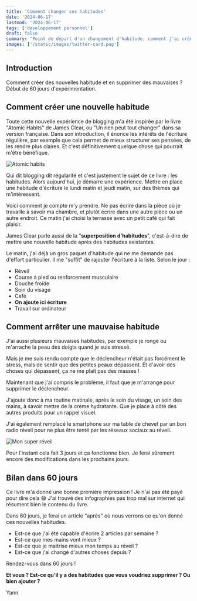 ```yaml
---
title: 'Comment changer ses habitudes'
date: '2024-06-17'
lastmod: '2024-06-17'
tags: ['developpement personnel']
draft: false
summary: "Point de départ d'un changement d'habitude, comment j'ai créé de nouvelles habitudes et supprimé d'anciennes."
images: ['/static/images/twitter-card.png']
---
```


## Introduction

Comment créer des nouvelles habitude et en supprimer des mauvaises ? Début de 60 jours d'expérimentation.

<TOCInline toc={props.toc} exclude="Introduction" />

## Comment créer une nouvelle habitude

Toute cette nouvelle expérience de blogging m'a été inspirée par le livre "Atomic Habits" de James Clear, ou "Un rien peut tout changer" dans sa version française. Dans son introduction, il énonce les intérêts de l'écriture régulière, par exemple que cela permet de mieux structurer ses pensées, de les rendre plus claires. Et c'est définitivement quelque chose qui pourrait m'être bénéfique.

![Atomic habits](/static/images/habitudes/un-rien-peut-tout-changer.png)

Qui dit blogging dit régularité et c'est justement le sujet de ce livre : les habitudes. Alors aujourd'hui, je démarre une expérience.
Mettre en place une habitude d'écriture le lundi matin et jeudi matin, sur des thèmes qui m'intéressent.

Voici comment je compte m'y prendre.
Ne pas écrire dans la pièce où je travaille à savoir ma chambre, et plutôt écrire dans une autre pièce ou un autre endroit. Ce matin j'ai choisi la terrasse avec un petit café qui fait plaisir.

James Clear parle aussi de la "**superposition d'habitudes**", c'est-à-dire de mettre une nouvelle habitude après des habitudes existantes.

Le matin, j'ai déjà un gros paquet d'habitude qui ne me demande pas d'effort particulier. Il me "suffit" de rajouter l'écriture à la liste. Selon le jour :

- Réveil
- Course à pied ou renforcement musculaire
- Douche froide
- Soin du visage
- Café
- **On ajoute ici écriture**
- Travail sur ordinateur


## Comment arrêter une mauvaise habitude

J'ai aussi plusieurs mauvaises habitudes, par exemple je ronge ou m'arrache la peau des doigts quand je suis stressé.

Mais je me suis rendu compte que le déclencheur n'était pas forcément le stress, mais de sentir que des petites peaux dépassent.
Et d'avoir des choses qui dépassent, ça ne me plait pas des masses !

Maintenant que j'ai compris le problème, il faut que je m'arrange pour supprimer le déclencheur.

J'ajoute donc à ma routine matinale, après le soin du visage, un soin des mains, à savoir mettre de la crème hydratante. Que je place à côté des autres produits pour un rappel visuel.

J'ai également remplacé le smartphone sur ma table de chevet par un bon radio réveil pour ne plus être tenté par les réseaux sociaux au réveil.

![Mon super réveil](/static/images/habitudes/reveil.jpg)

Pour l'instant cela fait 3 jours et ça fonctionne bien. Je ferai sûrement encore des modifications dans les prochains jours.

## Bilan dans 60 jours

Ce livre m'a donné une bonne première impression ! Je n'ai pas été payé pour dire cela 😅
J'ai trouvé des infographies pas trop mal sur internet qui résument bien le contenu du livre.

Dans 60 jours, je ferai un article "après" où nous verrons ce qu'on donné ces nouvelles habitudes.

- Est-ce que j'ai été capable d'écrire 2 articles par semaine ?
- Est-ce que mes mains vont mieux ? 
- Est-ce que je maitrise mieux mon temps au réveil ?
- Est-ce que j'ai changé d'autres choses depuis ?

Rendez-vous dans 60 jours !

**Et vous ? Est-ce qu'il y a des habitudes que vous voudriez supprimer ? Ou bien ajouter ?**

Yann
